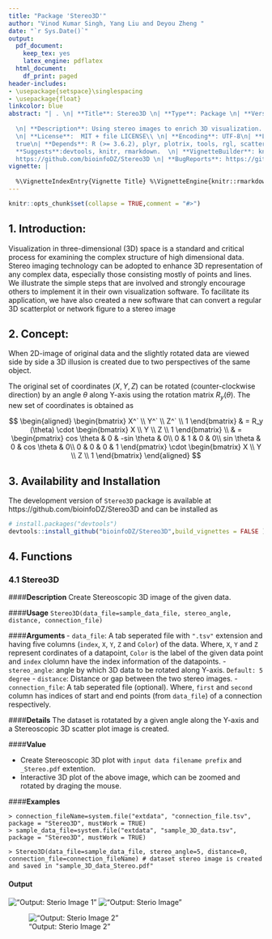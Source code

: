 ```yaml
---
title: "Package 'Stereo3D'"
author: "Vinod Kumar Singh, Yang Liu and Deyou Zheng "
date: "`r Sys.Date()`"
output:
  pdf_document:
    keep_tex: yes
    latex_engine: pdflatex
  html_document:
    df_print: paged
header-includes:
- \usepackage{setspace}\singlespacing
- \usepackage{float}
linkcolor: blue
abstract: "| . \n| **Title**: Stereo3D \n| **Type**: Package \n| **Version**: 1.0.0
  
  \n| **Description**: Using stereo images to enrich 3D visualization. \n| **Author**: Vinod Kumar Singh, Yang Liu and Deyou Zheng  \n| **Maintainer**: The package maintainer <vinodsinghjnu@gmail.com>
  \n| **License**:  MIT + file LICENSE\\ \n| **Encoding**: UTF-8\n| **LazyData**:
  true\n| **Depends**: R (>= 3.6.2), plyr, plotrix, tools, rgl, scatterplot3d. \n| **RoxygenNote**: 7.0.2 \n|
  **Suggests**:devtools, knitr, rmarkdown.  \n| **VignetteBuilder**: knitr.  \n| **URL**:
  https://github.com/bioinfoDZ/Stereo3D \n| **BugReports**: https://github.com/bioinfoDZ/Stereo3D/issues "
vignette: |
  
  %\VignetteIndexEntry{Vignette Title} %\VignetteEngine{knitr::rmarkdown} \usepackage[utf8]{inputenc}
---
```


\newpage
\tableofcontents


```r
knitr::opts_chunk$set(collapse = TRUE,comment = "#>")
```


## 1. Introduction:
Visualization in three-dimensional (3D) space is a standard and critical process for examining the complex structure of high dimensional data. Stereo imaging technology can be adopted to enhance 3D representation of any complex data, especially those consisting mostly of points and lines. We illustrate the simple steps that are involved and strongly encourage others to implement it in their own visualization software. To facilitate its application, we have also created a new software that can convert a regular 3D scatterplot or network figure to a stereo image

## 2. Concept:
When 2D-image of original data and the slightly rotated data are viewed side by side a 3D illusion is created due to two perspectives of the same object.

The original set of coordinates $(X, Y, Z)$ can be rotated (counter-clockwise direction) by an angle $\theta$ along Y-axis using the rotation matrix $R_y (\theta)$. The new set of coordinates is obtained as

$$
\begin{aligned}
\begin{bmatrix}
X^` \\ Y^` \\ Z^` \\ 1
\end{bmatrix}  & =
R_y (\theta) \cdot
\begin{bmatrix}
X \\ Y \\ Z \\ 1
\end{bmatrix}  \\
& =
\begin{pmatrix}
cos \theta & 0 & -sin \theta & 0\\
0 & 1 & 0 & 0\\
sin \theta & 0 & cos \theta & 0\\
0 & 0 & 0 & 1
\end{pmatrix} \cdot
\begin{bmatrix}
X \\ Y \\ Z \\ 1
\end{bmatrix}
\end{aligned}
$$



## 3. Availability and Installation

The development version of `Stereo3D` package is available at https://github.com/bioinfoDZ/Stereo3D  and can be installed as

```r
# install.packages("devtools")
devtools::install_github("bioinfoDZ/Stereo3D",build_vignettes = FALSE )
```

## 4. Functions

### 4.1  Stereo3D

####**Description**
Create Stereoscopic 3D image of the given data.

####**Usage**
`Stereo3D(data_file=sample_data_file, stereo_angle, distance, connection_file)`

####**Arguments **
- `data_file`:	 A tab seperated file with `".tsv"` extension and having five columns (`index`, `X`, `Y`, `Z` and `Color`) of the data. Where, `X`, `Y` and `Z` represent cordinates of a datapoint, `Color` is the label of the given data point and `index` clolumn have the index information of the datapoints.
- `stereo_angle`:  angle by which 3D data to be rotated along Y-axis. `Default: 5 degree`
- `distance`: Distance or gap between the two stereo images.
- `connection_file`: A tab seperated file (optional). Where, `first` and `second` column has indices of start and end points (from `data_file`) of a connection respectively.

####**Details**
The dataset is rotatated by a given angle along the Y-axis and a Stereoscopic 3D scatter plot image is created.

####**Value**

- Create Stereoscopic 3D plot with `input data filename prefix` and `_Stereo.pdf` extention.
- Interactive 3D plot of the above image, which can be zoomed and rotated by draging the mouse.

####**Examples**

```
> connection_fileName=system.file("extdata", "connection_file.tsv",
package = "Stereo3D", mustWork = TRUE)
> sample_data_file=system.file("extdata", "sample_3D_data.tsv",
package = "Stereo3D", mustWork = TRUE)

> Stereo3D(data_file=sample_data_file, stereo_angle=5, distance=0,
connection_file=connection_fileName) # dataset stereo image is created
and saved in "sample_3D_data_Stereo.pdf"
```

#### Output

!["Output: Sterio Image 1"](../sample.png)
!["Output: Sterio Image"](../sample_scatter.png)

!["Output: Sterio Image 2"](../sample_3D_data_Stereo_net.png)




